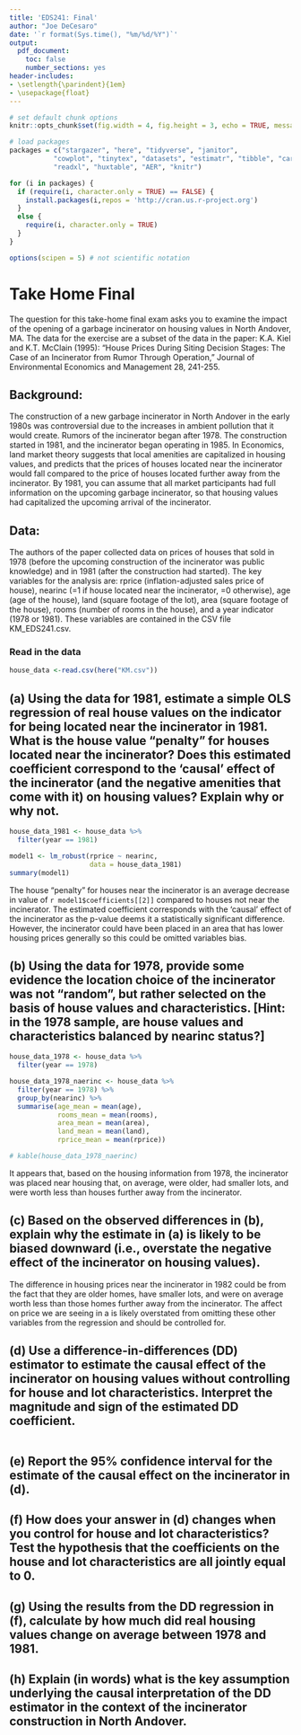 ```yaml
---
title: 'EDS241: Final'
author: "Joe DeCesaro"
date: '`r format(Sys.time(), "%m/%d/%Y")`'
output:
  pdf_document:
    toc: false
    number_sections: yes
header-includes:
- \setlength{\parindent}{1em}
- \usepackage{float}
---
```


``` r
# set default chunk options
knitr::opts_chunk$set(fig.width = 4, fig.height = 3, echo = TRUE, message = FALSE, warning = FALSE)

# load packages
packages = c("stargazer", "here", "tidyverse", "janitor", 
           "cowplot", "tinytex", "datasets", "estimatr", "tibble", "car", 
           "readxl", "huxtable", "AER", "knitr")

for (i in packages) {
  if (require(i, character.only = TRUE) == FALSE) {
    install.packages(i,repos = 'http://cran.us.r-project.org')
  }
  else {
    require(i, character.only = TRUE)
  }
}

options(scipen = 5) # not scientific notation
```

# Take Home Final

\noindent The question for this take-home final exam asks you to examine the impact of the opening of a garbage incinerator on housing values in North Andover, MA. The data for the exercise are a subset of the data in the paper: K.A. Kiel and K.T. McClain (1995): “House Prices During Siting Decision Stages: The Case of an Incinerator from Rumor Through Operation,” Journal of Environmental Economics and Management 28, 241-255.

## Background:
\noindent The construction of a new garbage incinerator in North Andover in the early 1980s was controversial due to the increases in ambient pollution that it would create. Rumors of the incinerator began after 1978. The construction started in 1981, and the incinerator began operating in 1985. In Economics, land market theory suggests that local amenities are capitalized in housing values, and predicts that the prices of houses located near the incinerator would fall compared to the price of houses located further away from the incinerator. By 1981, you can assume that all market participants had full information on the upcoming garbage incinerator, so that housing values had capitalized the upcoming arrival of the incinerator.

## Data:
\noindent The authors of the paper collected data on prices of houses that sold in 1978 (before the upcoming construction of the incinerator was public knowledge) and in 1981 (after the construction had started). The key variables for the analysis are: rprice (inflation-adjusted sales price of house), nearinc (=1 if house located near the incinerator, =0 otherwise), age (age of the house), land (square footage of the lot), area (square footage of the house), rooms (number of rooms in the house), and a year indicator (1978 or 1981). These variables are contained in the CSV file KM_EDS241.csv.

### Read in the data
```r
house_data <-read.csv(here("KM.csv"))
```

## (a) Using the data for 1981, estimate a simple OLS regression of real house values on the indicator for being located near the incinerator in 1981. What is the house value “penalty” for houses located near the incinerator? Does this estimated coefficient correspond to the ‘causal’ effect of the incinerator (and the negative amenities that come with it) on housing values? Explain why or why not.

```r
house_data_1981 <- house_data %>% 
  filter(year == 1981)

model1 <- lm_robust(rprice ~ nearinc,
                    data = house_data_1981)
summary(model1)
```

The house "penalty" for houses near the incinerator is an average decrease in value of `r model1$coefficients[[2]]` compared to houses not near the incinerator. The estimated coefficient corresponds with the 'causal' effect of the incinerator as the p-value deems it a statistically significant difference. However, the incinerator could have been placed in an area that has lower housing prices generally so this could be omitted variables bias. 

## (b) Using the data for 1978, provide some evidence the location choice of the incinerator was not “random”, but rather selected on the basis of house values and characteristics. [Hint: in the 1978 sample, are house values and characteristics balanced by nearinc status?]
```r
house_data_1978 <- house_data %>% 
  filter(year == 1978)

house_data_1978_naerinc <- house_data %>% 
  filter(year == 1978) %>% 
  group_by(nearinc) %>% 
  summarise(age_mean = mean(age),
            rooms_mean = mean(rooms),
            area_mean = mean(area),
            land_mean = mean(land),
            rprice_mean = mean(rprice))

# kable(house_data_1978_naerinc)
```

It appears that, based on the housing information from 1978, the incinerator was placed near housing that, on average, were older, had smaller lots, and were worth less than houses further away from the incinerator.

## (c) Based on the observed differences in (b), explain why the estimate in (a) is likely to be biased downward (i.e., overstate the negative effect of the incinerator on housing values).

The difference in housing prices near the incinerator in 1982 could be from the fact that they are older homes, have smaller lots, and were on average worth less than those homes further away from the incinerator. The affect on price we are seeing in a is likely overstated from omitting these other variables from the regression and should be controlled for.

## (d) Use a difference-in-differences (DD) estimator to estimate the causal effect of the incinerator on housing values without controlling for house and lot characteristics. Interpret the magnitude and sign of the estimated DD coefficient.

```r

```


## (e) Report the 95% confidence interval for the estimate of the causal effect on the incinerator in (d).

## (f) How does your answer in (d) changes when you control for house and lot characteristics? Test the hypothesis that the coefficients on the house and lot characteristics are all jointly equal to 0.

## (g) Using the results from the DD regression in (f), calculate by how much did real housing values change on average between 1978 and 1981.

## (h) Explain (in words) what is the key assumption underlying the causal interpretation of the DD estimator in the context of the incinerator construction in North Andover.




